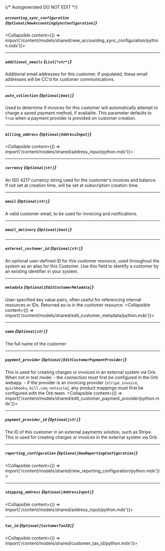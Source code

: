 {/* Autogenerated DO NOT EDIT  */}

##### `accounting_sync_configuration` *{`Optional[NewAccountingSyncConfiguration]`}*
<Collapsible content={() => import('/content/models/shared/new_accounting_sync_configuration/python.mdx')}>
</Collapsible>

---
##### `additional_emails` *{`List[*str*]`}*
Additional email addresses for this customer. If populated, these email addresses will be CC'd for customer communications.

---
##### `auto_collection` *{`Optional[bool]`}*
Used to determine if invoices for this customer will automatically attempt to charge a saved payment method, if available. This parameter defaults to `True` when a payment provider is provided on customer creation.

---
##### `billing_address` *{`Optional[AddressInput]`}*
<Collapsible content={() => import('/content/models/shared/address_input/python.mdx')}>
</Collapsible>

---
##### `currency` *{`Optional[str]`}*
An ISO 4217 currency string used for the customer's invoices and balance. If not set at creation time, will be set at subscription creation time.

---
##### `email` *{`Optional[str]`}*
A valid customer email, to be used for invoicing and notifications.

---
##### `email_delivery` *{`Optional[bool]`}*

---
##### `external_customer_id` *{`Optional[str]`}*
An optional user\-defined ID for this customer resource, used throughout the system as an alias for this Customer. Use this field to identify a customer by an existing identifier in your system.

---
##### `metadata` *{`Optional[EditCustomerMetadata]`}*
User\-specified key value pairs, often useful for referencing internal resources or IDs. Returned as\-is in the customer resource.
<Collapsible content={() => import('/content/models/shared/edit_customer_metadata/python.mdx')}>
</Collapsible>

---
##### `name` *{`Optional[str]`}*
The full name of the customer

---
##### `payment_provider` *{`Optional[EditCustomerPaymentProvider]`}*
This is used for creating charges or invoices in an external system via Orb. When not in test mode:
\- the connection must first be configured in the Orb webapp. 
\- if the provider is an invoicing provider (`stripe_invoice`, `quickbooks`, `bill.com`, `netsuite`), any product mappings must first be configured with the Orb team.
<Collapsible content={() => import('/content/models/shared/edit_customer_payment_provider/python.mdx')}>
</Collapsible>

---
##### `payment_provider_id` *{`Optional[str]`}*
The ID of this customer in an external payments solution, such as Stripe. This is used for creating charges or invoices in the external system via Orb.

---
##### `reporting_configuration` *{`Optional[NewReportingConfiguration]`}*
<Collapsible content={() => import('/content/models/shared/new_reporting_configuration/python.mdx')}>
</Collapsible>

---
##### `shipping_address` *{`Optional[AddressInput]`}*
<Collapsible content={() => import('/content/models/shared/address_input/python.mdx')}>
</Collapsible>

---
##### `tax_id` *{`Optional[CustomerTaxID]`}*
<Collapsible content={() => import('/content/models/shared/customer_tax_id/python.mdx')}>
</Collapsible>

